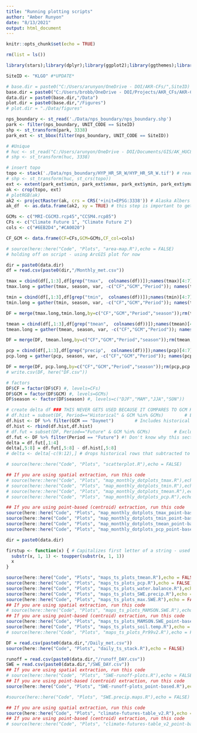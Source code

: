 ```yaml
---
title: "Running plotting scripts"
author: "Amber Runyon"
date: "8/13/2021"
output: html_document
---
```


```r
knitr::opts_chunk$set(echo = TRUE)
```

```r
rm(list = ls())

library(stars);library(dplyr);library(ggplot2);library(ggthemes);library(viridis);library(here);library(ggrepel);library(rlang);library(units); library(tidyr); library(lemon);library(ggpubr);library(gridExtra);library(grid); library(gtable); library(lubridate);library(terra);library(raster)

SiteID <- "KLGO" #*UPDATE*

# base.dir = paste0("C:/Users/arunyon/OneDrive - DOI/AKR-CFs/",SiteID) 
base.dir = paste0("C:/Users/brobb/OneDrive - DOI/Projects/AKR_CFs/AKR-CFs/",SiteID) #*UPDATE*
data.dir = paste0(base.dir,"/Data")
plot.dir = paste0(base.dir,"/Figures")
# plot.dir = "./Data/figures"

nps_boundary <- st_read('./Data/nps_boundary/nps_boundary.shp')
park <- filter(nps_boundary, UNIT_CODE == SiteID)
shp <- st_transform(park, 3338)
park_ext <- st_bbox(filter(nps_boundary, UNIT_CODE == SiteID))

# #Unique
# huc <- st_read("C:/Users/arunyon/OneDrive - DOI/Documents/GIS/AK_HUC8/Kachemak_Tuxedni.shp")
# shp <- st_transform(huc, 3338)

# insert topo
topo <- stack('./Data/nps_boundary/HYP_HR_SR_W/HYP_HR_SR_W.tif') # read in as stack so can see RBG layers
# shp <- st_transform(huc, st_crs(topo))
ext <- extent(park_ext$xmin, park_ext$xmax, park_ext$ymin, park_ext$ymax) # extent defined by lat/long
ak <- crop(topo, ext)
# plotRGB(ak)
ak2 <- projectRaster(ak, crs = CRS('+init=EPSG:3338')) # Alaska Albers 
ak_df  <- as.data.frame(ak2, xy = TRUE) # this step is important to get it to plot in ggplot

GCMs <- c("MRI-CGCM3.rcp45","CCSM4.rcp85")
CFs <- c("Climate Future 1", "Climate Future 2")
cols <- c("#6EB2D4","#CA0020")

CF_GCM <- data.frame(CF=CFs,GCM=GCMs,CF_col=cols)
```

```r
# source(here::here("Code", "Plots", "area-map.R"),echo = FALSE)
# holding off on script - using ArcGIS plot for now
```

```r
dir = paste0(data.dir)
df = read.csv(paste0(dir,"/Monthly_met.csv"))

tmax = cbind(df[,1:3],df[grep("tmax",  colnames(df))]);names(tmax)[4:7] = gsub("\\..*","",names(tmax[,4:7]))
tmax.long = gather(tmax, season, var, -c("CF","GCM","Period")); names(tmax.long)[5]="tmax"

tmin = cbind(df[,1:3],df[grep("tmin",  colnames(df))]);names(tmin)[4:7] = gsub("\\..*","",names(tmin[,4:7]))
tmin.long = gather(tmin, season, var, -c("CF","GCM","Period")); names(tmin.long)[5]="tmin"

DF = merge(tmax.long,tmin.long,by=c("CF","GCM","Period","season"));rm(tmax,tmax.long,tmin,tmin.long)

tmean = cbind(df[,1:3],df[grep("tmean",  colnames(df))]);names(tmean)[4:7] = gsub("\\..*","",names(tmean[,4:7]))
tmean.long = gather(tmean, season, var, -c("CF","GCM","Period")); names(tmean.long)[5]="tmean"

DF = merge(DF, tmean.long,by=c("CF","GCM","Period","season"));rm(tmean,tmean.long)

pcp = cbind(df[,1:3],df[grep("precip",  colnames(df))]);names(pcp)[4:7] = gsub("\\..*","",names(pcp[,4:7]))
pcp.long = gather(pcp, season, var, -c("CF","GCM","Period")); names(pcp.long)[5]="pcp"

DF = merge(DF, pcp.long,by=c("CF","GCM","Period","season"));rm(pcp,pcp.long)
# write.csv(DF, here("DF.csv"))

# factors
DF$CF = factor(DF$CF) #, levels=CFs)
DF$GCM = factor(DF$GCM) #, levels=GCMs)
DF$season <- factor(DF$season) #, levels=c("DJF","MAM","JJA","SON"))

# create delta df ### THIS NEVER GETS USED BECAUSE IT COMPARES TO GCM HIS INSTEAD OF DAYMET
# df.hist = subset(DF, Period=="Historical" & GCM %in% GCMs)        # Excludes historical rows
df.hist <- DF %>% filter(GCM == "Daymet")        # Includes historical rows
df.hist <- rbind(df.hist,df.hist)
# df.fut = subset(DF, Period=="Future" & GCM %in% GCMs)         # Excludes historical rows
df.fut <- DF %>% filter(Period == "Future") #! Don't know why this section was in there. Seems wrong #| (GCM == "Daymet" & Period == "Historical"))      # Includes historical rows
delta = df.fut[,1:4]
delta[,5:8] = df.fut[,5:8] - df.hist[,5:8]
# delta <- delta[-c(9:12),] # drops historical rows that subtracted to '0'

# source(here::here("Code", "Plots", "scatterplot.R"),echo = FALSE) 
```

```r

## If you are using spatial extraction, run this code
# source(here::here("Code", "Plots", "map_monthly_dotplots_tmax.R"),echo = FALSE)
# source(here::here("Code", "Plots", "map_monthly_dotplots_tmin.R"),echo = FALSE)
# source(here::here("Code", "Plots", "map_monthly_dotplots_tmean.R"),echo = FALSE)
# source(here::here("Code", "Plots", "map_monthly_dotplots_pcp.R"),echo = FALSE)

## If you are using point-based (centroid) extraction, run this code
source(here::here("Code", "Plots", "map_monthly_dotplots_tmax_point-based.R"),echo = FALSE)
source(here::here("Code", "Plots", "map_monthly_dotplots_tmin_point-based.R"),echo = FALSE)
source(here::here("Code", "Plots", "map_monthly_dotplots_tmean_point-based.R"),echo = FALSE)
source(here::here("Code", "Plots", "map_monthly_dotplots_pcp_point-based.R"),echo = FALSE)

```

```r
dir = paste0(data.dir)

firstup <- function(x) { # Capitalizes first letter of a string - used in ts plots
  substr(x, 1, 1) <- toupper(substr(x, 1, 1))
  x
}

source(here::here("Code", "Plots", "maps_ts_plots_tmean.R"),echo = FALSE)
source(here::here("Code", "Plots", "maps_ts_plots_pcp.R"),echo = FALSE)
source(here::here("Code", "Plots", "maps_ts_plots_water.balance.R"),echo = FALSE)
source(here::here("Code", "Plots", "maps_ts_plots_SWE.precip.R"),echo = FALSE)
source(here::here("Code", "Plots", "maps_ts_plots_max.SWE.R"),echo = FALSE)
## If you are using spatial extraction, run this code
# source(here::here("Code", "Plots", "maps_ts_plots_MAMSON.SWE.R"),echo = FALSE)
## If you are using point-based (centroid) extraction, run this code
source(here::here("Code", "Plots", "maps_ts_plots_MAMSON.SWE_point-based.R"),echo = FALSE)
source(here::here("Code", "Plots", "maps_ts_plots_soil.temp.R"),echo = FALSE)
# source(here::here("Code", "Plots", "maps_ts_plots_Pr99v2.R"),echo = FALSE) # not running for AK for now - takes very long to run and can get similar info from northern climate reports

```

``` r
DF = read.csv(paste0(data.dir,"/Daily_met.csv"))
source(here::here("Code", "Plots", "daily_ts_stack.R"),echo = FALSE)

```

```r
runoff = read.csv(paste0(data.dir,"/runoff_DAY.csv"))
SWE = read.csv(paste0(data.dir,"/SWE_DAY.csv"))
## If you are using spatial extraction, run this code
# source(here::here("Code", "Plots", "SWE-runoff-plots.R"),echo = FALSE)
## If you are using point-based (centroid) extraction, run this code
source(here::here("Code", "Plots", "SWE-runoff-plots_point-based.R"),echo = FALSE)

```

```r
#source(here::here("Code", "Plots", "SWE.precip.maps.R"),echo = FALSE)
```

```r
## If you are using spatial extraction, run this code
source(here::here("Code", "Plots", "climate-futures-table_v2.R"),echo = FALSE)
## If you are using point-based (centroid) extraction, run this code
# source(here::here("Code", "Plots", "climate-futures-table_v2_point-based.R"),echo = FALSE)
```

